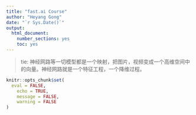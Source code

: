 ```yaml
---
title: "fast.ai Course"
author: "Heyang Gong"
date: "`r Sys.Date()`"
output: 
  html_document: 
    number_sections: yes
    toc: yes
---
```


> tie: 神经网路等一切模型都是一个映射，把图片，视频变成一个高维空间中的向量。神经网路就是一个特征工程，一个降维过程。

```r
knitr::opts_chunk$set(
  eval = FALSE,
	echo = TRUE,
	message = FALSE,
	warning = FALSE
)
```



